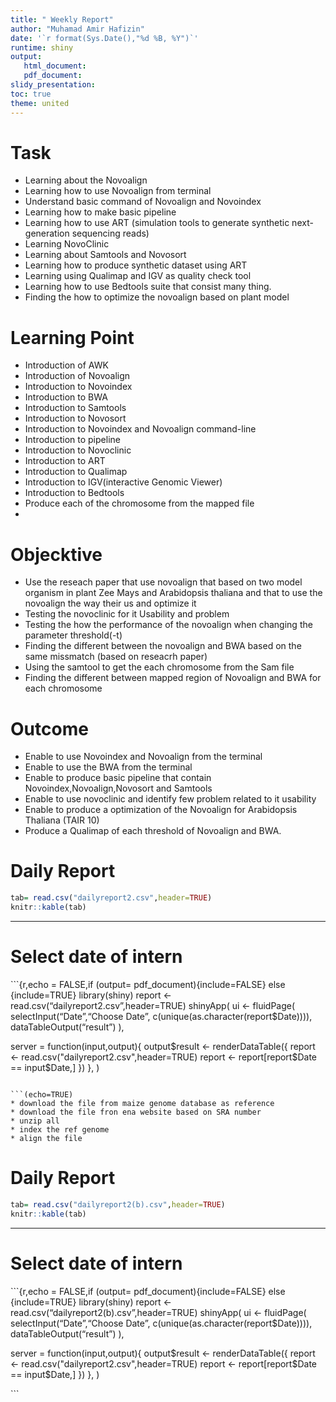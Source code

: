 ```yaml
---
title: " Weekly Report"
author: "Muhamad Amir Hafizin"
date: '`r format(Sys.Date(),"%d %B, %Y")`'
runtime: shiny
output:
   html_document:
   pdf_document:
slidy_presentation:
toc: true
theme: united
---
```


# Task
* Learning about the Novoalign 
* Learning how to use Novoalign from terminal
* Understand basic command of Novoalign and Novoindex
* Learning how to make basic pipeline
* Learning how to use ART (simulation tools to generate synthetic next-generation sequencing reads)
* Learning NovoClinic
* Learning about Samtools and Novosort
* Learning how to produce synthetic dataset using ART
* Learning using Qualimap and IGV as quality check tool
* Learning how to use Bedtools suite that consist many thing.
* Finding the how to optimize the novoalign based on plant model


# Learning Point
* Introduction of AWK
* Introduction of Novoalign
* Introduction to Novoindex
* Introduction to BWA
* Introduction to Samtools
* Introduction to Novosort
* Introduction to Novoindex and Novoalign command-line
* Introduction to pipeline 
* Introduction to Novoclinic
* Introduction to ART
* Introduction to Qualimap
* Introduction to IGV(interactive Genomic Viewer)
* Introduction to Bedtools 
* Produce each of the chromosome from the mapped file
* 

# Objecktive
* Use the reseach paper that use novoalign that based on two model organism in plant Zee Mays and Arabidopsis thaliana and that to use the novoalign the way their us and optimize it
* Testing the novoclinic for it Usability and problem
* Testing the how the performance of the novoalign when changing the parameter threshold(-t)
* Finding the different between the novoalign and BWA based on the same missmatch (based on reseacrh paper)
* Using the samtool to get the each chromosome from the Sam file
* Finding the different between mapped region of Novoalign and BWA for each chromosome

# Outcome
* Enable to use Novoindex and Novoalign from the terminal
* Enable to use the BWA from the terminal
* Enable to produce basic pipeline that contain Novoindex,Novoalign,Novosort and Samtools
* Enable to use novoclinic and identify few problem related to it usability
* Enable to produce a optimization of the Novoalign for Arabidopsis Thaliana (TAIR 10)
* Produce a Qualimap of each threshold of Novoalign and BWA.

# Daily Report
```r
tab= read.csv("dailyreport2.csv",header=TRUE)
knitr::kable(tab)
```

*****
# Select date of intern
<!---for the table selected of daily schedule using shiny-->
```{r,echo = FALSE,if (output= pdf_document){include=FALSE} else {include=TRUE}
library(shiny)
report <-read.csv("dailyreport2.csv",header=TRUE)
shinyApp(
ui <- fluidPage(
selectInput("Date","Choose Date",
c(unique(as.character(report$Date)))),
dataTableOutput("result")
),

server = function(input,output){
output$result <- renderDataTable({
report <- read.csv("dailyreport2.csv",header=TRUE)
report <- report[report$Date == input$Date,]
})
},
)

```

```(echo=TRUE)
* download the file from maize genome database as reference
* download the file fron ena website based on SRA number
* unzip all
* index the ref genome	
* align the file	
```

# Daily Report
```r
tab= read.csv("dailyreport2(b).csv",header=TRUE)
knitr::kable(tab)
```

*****
# Select date of intern
<!---for the table selected of daily schedule using shiny-->
```{r,echo = FALSE,if (output= pdf_document){include=FALSE} else {include=TRUE}
library(shiny)
report <-read.csv("dailyreport2(b).csv",header=TRUE)
shinyApp(
ui <- fluidPage(
selectInput("Date","Choose Date",
c(unique(as.character(report$Date)))),
dataTableOutput("result")
),

server = function(input,output){
output$result <- renderDataTable({
report <- read.csv("dailyreport2.csv",header=TRUE)
report <- report[report$Date == input$Date,]
})
},
)

```


